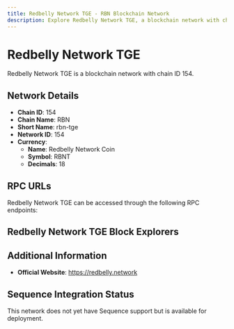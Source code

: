 ```yaml
--- 
title: Redbelly Network TGE - RBN Blockchain Network
description: Explore Redbelly Network TGE, a blockchain network with chain ID 154. Learn about its native currency, Redbelly Network Coin, and how to interact with the network.
---
```


# Redbelly Network TGE

Redbelly Network TGE is a blockchain network with chain ID 154.

## Network Details

- **Chain ID**: 154
- **Chain Name**: RBN
- **Short Name**: rbn-tge
- **Network ID**: 154
- **Currency**: 
  - **Name**: Redbelly Network Coin
  - **Symbol**: RBNT
  - **Decimals**: 18

## RPC URLs

Redbelly Network TGE can be accessed through the following RPC endpoints:



## Redbelly Network TGE Block Explorers



## Additional Information

- **Official Website**: https://redbelly.network

## Sequence Integration Status

This network does not yet have Sequence support but is available for deployment.
